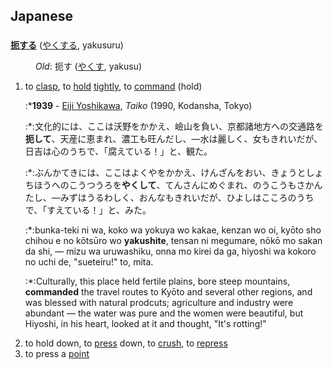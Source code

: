 ==Japanese==
==={{t3verb}}===
'''[[扼]]する''' ([[やくする]], yakusuru)
: ''Old'': 扼す ([[やくす]], yakusu)

# to [[clasp]], to [[hold]] [[tightly]], to [[command]] (hold)
#:*'''1939''' - [[w:Eiji Yoshikawa|Eiji Yoshikawa]], ''Taiko'' (1990, Kodansha, Tokyo)
#:*:文化的には、ここは沃野をかかえ、嶮山を負い、京都諸地方への交通路を'''扼して'''、天産に恵まれ、濃工も旺んだし、&mdash;水は麗しく、女もきれいだが、日吉は心のうちで、「腐えている！」と、観た。
#:*:ぶんかてきには、ここはよくやをかかえ、けんざんをおい、きょうとしょちほうへのこうつうろを'''やくして'''、てんさんにめぐまれ、のうこうもさかんたし、&mdash;みずはうるわしく、おんなもきれいだが、ひよしはこころのうちで、「すえている！」と、みた。
#:*:bunka-teki ni wa, koko wa yokuya wo kakae, kenzan wo oi, ky&#333;to sho chihou e no k&#333;ts&#363;ro wo '''yakushite''', tensan ni megumare, n&#333;k&#333; mo sakan da shi, &mdash; mizu wa uruwashiku, onna mo kirei da ga, hiyoshi wa kokoro no uchi de, "sueteiru!" to, mita.
#:*:Culturally, this place held fertile plains, bore steep mountains, '''commanded''' the travel routes to Ky&#333;to and several other regions, and was blessed with natural prodcuts; agriculture and industry were abundant &mdash; the water was pure and the women were beautiful, but Hiyoshi, in his heart, looked at it and thought, "It's rotting!"
# to hold down, to [[press]] down, to [[crush]], to [[repress]]
# to press a [[point]]